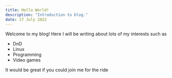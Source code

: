 ```yaml
---
title: Hello World!
description: "Introduction to blog."
date: 17 July 2022
---
```


Welcome to my blog! Here I will be writing about lots of my interests such as

* DnD
* Linux
* Programming
* Video games

It would be great if you could join me for the ride

